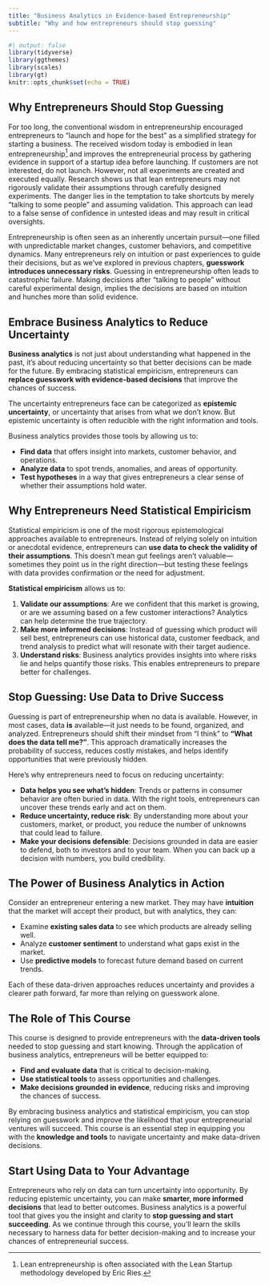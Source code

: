 ```yaml
---
title: "Business Analytics in Evidence-based Entrepreneurship"
subtitle: "Why and how entrepreneurs should stop guessing"
---
```


```r
#| output: false
library(tidyverse)
library(ggthemes)
library(scales)
library(gt)
knitr::opts_chunk$set(echo = TRUE) 
```

<style>
.wrapfig {
    float: right; 
    margin: 0 20px 10px 0; /* adjust space around the image */
    width: 40%; /* adjust image width */
}
</style>

## Why Entrepreneurs Should Stop Guessing

For too long, the conventional wisdom in entrepreneurship encouraged entrepreneurs to "launch and hope for the best" as a simplified strategy for starting a business. The received wisdom today is embodied in lean entrepreneurship[^1] and improves the entrepreneurial process by gathering evidence in support of a startup idea before launching. If customers are not interested, do not launch. However, not all experiments are created and executed equally. Research shows us that lean entrepreneurs may not rigorously validate their assumptions through carefully designed experiments. The danger lies in the temptation to take shortcuts by merely "talking to some people" and assuming validation. This approach can lead to a false sense of confidence in untested ideas and may result in critical oversights.

[^1]: Lean entrepreneurship is often associated with the Lean Startup methodology developed by Eric Ries.

Entrepreneurship is often seen as an inherently uncertain pursuit—one filled with unpredictable market changes, customer behaviors, and competitive dynamics. Many entrepreneurs rely on intuition or past experiences to guide their decisions, but as we’ve explored in previous chapters, **guesswork introduces unnecessary risks**. Guessing in entrepreneurship often leads to catastrophic failure. Making decisions after "talking to people" without careful experimental design, implies the decisions are based on intuition and hunches more than solid evidence. <!-- The litmus test for a startup is to measure the *expected profitability* of the fledgling business.  When a startup's unit economics are sound—meaning that the cost of acquiring and serving customers is less than the revenue generated from those customers—the foundation for sustainable growth is laid. Startups that get their unit economics right are poised to thrive because they have a clear path to profitability. Ensuring positive unit economics isn't just a critical milestone; it's the guiding star that helps Lean Entrepreneurs navigate the tumultuous waters of startup development, make informed decisions, and build a business model with the potential for long-term success.  

Measuring the expected profitability of startups is complicated by the absence of historical data, including accounting records, which typically are normally the foundation for predicting future profitability in established businesses. In a startup's early stages, there is no historical financial track record to rely on, making it challenging to project how costs and revenues will evolve over time. Startups are venturing into uncharted territory, where market conditions are uncertain, and business models are often unproven. 
Business analytics can play a pivotal role in rigorously measuring the expected profitability of a new venture, even before a product is ready for market. Since entrepreneurship often operates in uncertain environments, existing data are often not relevant for a startup.  The solution is for the entrepreneur to gather the needed data, primarily from customers.  Carefully collected data can be leveraged with data science to obtain a rigorous understanding of the profit potential of a startup.  In short, data science conducted on primary data collected from customers allows entrepreneurs to make the decision of whether to launch with rigor and confidence.  -->

## Embrace Business Analytics to Reduce Uncertainty

**Business analytics** is not just about understanding what happened in the past, it’s about reducing uncertainty so that better decisions can be made for the future. By embracing statistical empiricism, entrepreneurs can **replace guesswork with evidence-based decisions** that improve the chances of success.

The uncertainty entrepreneurs face can be categorized as **epistemic uncertainty**, or uncertainty that arises from what we don’t know. But epistemic uncertainty is often reducible with the right information and tools.

Business analytics provides those tools by allowing us to:

-   **Find data** that offers insight into markets, customer behavior, and operations.
-   **Analyze data** to spot trends, anomalies, and areas of opportunity.
-   **Test hypotheses** in a way that gives entrepreneurs a clear sense of whether their assumptions hold water.

## Why Entrepreneurs Need Statistical Empiricism

Statistical empiricism is one of the most rigorous epistemological approaches available to entrepreneurs. Instead of relying solely on intuition or anecdotal evidence, entrepreneurs can **use data to check the validity of their assumptions**. This doesn’t mean gut feelings aren’t valuable—sometimes they point us in the right direction—but testing these feelings with data provides confirmation or the need for adjustment.

**Statistical empiricism** allows us to:

1.  **Validate our assumptions**: Are we confident that this market is growing, or are we assuming based on a few customer interactions? Analytics can help determine the true trajectory.
2.  **Make more informed decisions**: Instead of guessing which product will sell best, entrepreneurs can use historical data, customer feedback, and trend analysis to predict what will resonate with their target audience.
3.  **Understand risks**: Business analytics provides insights into where risks lie and helps quantify those risks. This enables entrepreneurs to prepare better for challenges.

## Stop Guessing: Use Data to Drive Success

Guessing is part of entrepreneurship when no data is available. However, in most cases, data **is** available—it just needs to be found, organized, and analyzed. Entrepreneurs should shift their mindset from "I think" to **"What does the data tell me?"**. This approach dramatically increases the probability of success, reduces costly mistakes, and helps identify opportunities that were previously hidden.

Here’s why entrepreneurs need to focus on reducing uncertainty:

-   **Data helps you see what’s hidden**: Trends or patterns in consumer behavior are often buried in data. With the right tools, entrepreneurs can uncover these trends early and act on them.
-   **Reduce uncertainty, reduce risk**: By understanding more about your customers, market, or product, you reduce the number of unknowns that could lead to failure.
-   **Make your decisions defensible**: Decisions grounded in data are easier to defend, both to investors and to your team. When you can back up a decision with numbers, you build credibility.

## The Power of Business Analytics in Action

Consider an entrepreneur entering a new market. They may have **intuition** that the market will accept their product, but with analytics, they can:

-   Examine **existing sales data** to see which products are already selling well.
-   Analyze **customer sentiment** to understand what gaps exist in the market.
-   Use **predictive models** to forecast future demand based on current trends.

Each of these data-driven approaches reduces uncertainty and provides a clearer path forward, far more than relying on guesswork alone.

## The Role of This Course

This course is designed to provide entrepreneurs with the **data-driven tools** needed to stop guessing and start knowing. Through the application of business analytics, entrepreneurs will be better equipped to:

-   **Find and evaluate data** that is critical to decision-making.
-   **Use statistical tools** to assess opportunities and challenges.
-   **Make decisions grounded in evidence**, reducing risks and improving the chances of success.

By embracing business analytics and statistical empiricism, you can stop relying on guesswork and improve the likelihood that your entrepreneurial ventures will succeed. This course is an essential step in equipping you with the **knowledge and tools** to navigate uncertainty and make data-driven decisions.

## Start Using Data to Your Advantage

Entrepreneurs who rely on data can turn uncertainty into opportunity. By reducing epistemic uncertainty, you can make **smarter, more informed decisions** that lead to better outcomes. Business analytics is a powerful tool that gives you the insight and clarity to **stop guessing and start succeeding**. As we continue through this course, you’ll learn the skills necessary to harness data for better decision-making and to increase your chances of entrepreneurial success.
